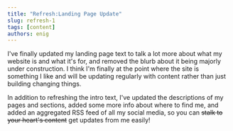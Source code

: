 ```yaml
---
title: "Refresh:Landing Page Update"
slug: refresh-1
tags: [content]
authors: enig
---
```


I've finally updated my landing page text to talk a lot more about what my
website is and what it's for, and removed the blurb about it being majorly under
construction. I think I'm finally at the point where the site is something I
like and will be updating regularly with content rather than just building
changing things.

In addition to refreshing the intro text, I've updated the descriptions of my
pages and sections, added some more info about where to find me, and added an
aggregated RSS feed of all my social media, so you can <s>stalk to your heart's
content</s> get updates from me easily!
